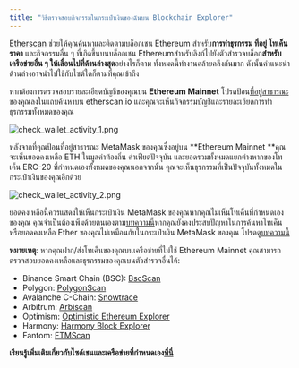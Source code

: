 ```yaml
---
title: "วิธีตรวจสอบกิจกรรมในกระเป๋าเงินของฉันบน Blockchain Explorer"
---
```


[Etherscan](https://etherscan.io/) ช่วยให้คุณค้นหาและติดตามบล็อกเชน Ethereum สำหรับ**การทำธุรกรรม ที่อยู่ โทเค็น ราคา** และกิจกรรมอื่น ๆ ที่เกิดขึ้นบนบล็อกเชน Ethereumสำหรับลิงก์ไปยังตัวสำรวจบล็อก**สำหรับเครือข่ายอื่น ๆ ให้เลื่อนไปที่ด้านล่างสุด**อย่างไรก็ตาม ทั้งหมดนี้ทำงานคล้ายคลึงกันมาก ดังนั้นคำแนะนำด้านล่างอาจนำไปใช้กับไซต์ใดก็ตามที่คุณเข้าถึง

หากต้องการตรวจสอบรายละเอียดบัญชีของคุณบน **Ethereum Mainnet** โปรดป้อน[ที่อยู่สาธารณะ](/managing-my-wallet/accounts-and-addresses/how-to-view-your-account-details-and-public-address) ของคุณลงในแถบค้นหาบน etherscan.io และคุณจะเห็นกิจกรรมบัญชีและรายละเอียดการทำธุรกรรมทั้งหมดของคุณ

<div class="center-container">
  <div class="img-large">
    <img
      src={
        require("../../../../../img/managing-my-wallet/how-to-check-my-wallet-activity-on-the-blockchain-explorer/check_wallet_activity_1.png")
          .default
      }
      alt="check_wallet_activity_1.png"
    />
  </div>
</div>

หลังจากที่คุณป้อนที่อยู่สาธารณะ MetaMask ของคุณซึ่งอยู่บน **Ethereum Mainnet **คุณจะเห็นยอดคงเหลือ ETH ในมูลค่าท้องถิ่น ค่าเฟียตปัจจุบัน และยอดรวมทั้งหมดแยกต่างหากของโทเค็น ERC-20 ที่กำหนดเองทั้งหมดของคุณนอกจากนั้น คุณจะเห็นธุรกรรมที่เป็นปัจจุบันทั้งหมดในกระเป๋าเงินของคุณอีกด้วย

<div class="center-container">
  <div class="img-large">
    <img
      src={
        require("../../../../../img/managing-my-wallet/how-to-check-my-wallet-activity-on-the-blockchain-explorer/check_wallet_activity_2.png")
          .default
      }
      alt="check_wallet_activity_2.png"
    />
  </div>
</div>

ยอดคงเหลือนี้ควรแสดงให้เห็นกระเป๋าเงิน MetaMask ของคุณหากคุณไม่เห็นโทเค็นที่กำหนดเองของคุณ คุณจำเป็นต้องเพิ่มด้วยตนเองตาม[บทความนี้](/managing-my-tokens/custom-tokens/how-to-display-tokens-in-metamask)หากคุณยังคงประสบปัญหาในการค้นหาโทเค็น หรือยอดคงเหลือ Ether ของคุณไม่เหมือนกับในกระเป๋าเงิน MetaMask ของคุณ โปรดดู[บทความนี้](/troubleshooting/what-to-do-when-your-balance-of-tokens-is-incorrect)

**หมายเหตุ**: หากคุณฝาก/ส่งโทเค็นของคุณบนเครือข่ายที่ไม่ใช่ Ethereum Mainnet คุณสามารถตรวจสอบยอดคงเหลือและธุรกรรมของคุณบนตัวสำรวจอื่นได้:

- Binance Smart Chain (BSC): [BscScan](https://bscscan.com/)
- Polygon: [PolygonScan](https://polygonscan.com/)
- Avalanche C-Chain: [Snowtrace](https://snowtrace.io/)
- Arbitrum: [Arbiscan](https://arbiscan.io/)
- Optimism: [Optimistic Ethereum Explorer](https://optimistic.etherscan.io/)
- Harmony: [Harmony Block Explorer](https://explorer.harmony.one/)
- Fantom: [FTMScan](https://ftmscan.com/)

**เรียนรู้เพิ่มเติมเกี่ยวกับไซด์เชนและเครือข่ายที่กำหนดเอง[ที่นี่](/networks-and-sidechains/managing-networks/user-guide-custom-networks-and-sidechains)**
